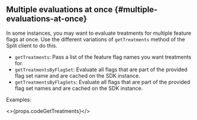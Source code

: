 ## Multiple evaluations at once {#multiple-evaluations-at-once}

In some instances, you may want to evaluate treatments for multiple feature flags at once. Use the different variations of `getTreatments` method of the Split client to do this.
* `getTreatments`: Pass a list of the feature flag names you want treatments for.
* `getTreatmentsByFlagSet`: Evaluate all flags that are part of the provided flag set name and are cached on the SDK instance.
* `getTreatmentsByFlagSets`: Evaluate all flags that are part of the provided flag set names and are cached on the SDK instance.

Examples:

<>{props.codeGetTreatments}</>